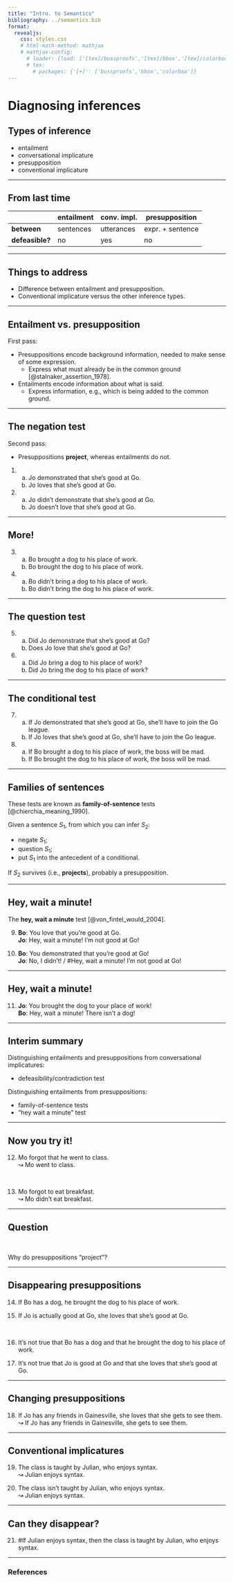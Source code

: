 ```yaml
---
title: "Intro. to Semantics"
bibliography: ../semantics.bib
format:
  revealjs:
    css: styles.css
    # html-math-method: mathjax
    # mathjax-config:
      # loader: {load: ['[tex]/bussproofs','[tex]/bbox','[tex]/colorbox']}
      # tex:
        # packages: {'[+]': ['bussproofs','bbox','colorbox']}
---
```


# Diagnosing inferences

## Types of inference

::: {.nonincremental}
- entailment
- conversational implicature
- presupposition
- conventional implicature
:::

---

## From last time

|                 | entailment | conv. impl. | presupposition   |
|-----------------|------------|-------------|------------------|
| **between**     | sentences  | utterances  | expr. + sentence |
| **defeasible?** | no         | yes         | no               |

---

## Things to address

- Difference between entailment and presupposition.
- Conventional implicature versus the other inference types.

---

## Entailment vs. presupposition

First pass:

- Presuppositions encode background information, needed to make sense of some expression.
  - Express what must already be in the common ground [@stalnaker_assertion_1978].
- Entailments encode information about what is said.
  - Express information, e.g., which is being added to the common ground.

---

## The negation test

Second pass:

- Presuppositions **project**, whereas entailments do not.

(@ex-believe-love) a. Jo [[demonstrated]{.gb-blue}]{.gb-blue} that she's good at Go. <br>
	b. Jo [loves]{.gb-orange} that she's good at Go.
	
(@ex-believe-love-not) a. Jo didn't [demonstrate]{.gb-blue} that she's good at Go. <br>
	b. Jo doesn't [love]{.gb-orange} that she's good at Go.
	
---

## More!

(@ex-indef-def) a. Bo brought [a dog]{.gb-blue} to his place of work. <br>
	b. Bo brought [the dog]{.gb-orange} to his place of work.
	
(@ex-indef-def-not) a. Bo didn't bring [a dog]{.gb-blue} to his place of work. <br>
	b. Bo didn't bring [the dog]{.gb-orange} to his place of work.

---

## The question test

(@ex-believe-love-q) a. Did Jo [demonstrate]{.gb-blue} that she's good at Go?
	b. Does Jo [love]{.gb-orange} that she's good at Go?
	
(@ex-indef-def-q) a. Did Jo bring [a dog]{.gb-blue} to his place of work? <br>
	b. Did Jo bring [the dog]{.gb-orange} to his place of work?

---

## The conditional test

(@ex-believe-love-cond) a. If Jo [[demonstrated]{.gb-blue}]{.gb-blue} that she's good at Go, she'll have to join the Go league. <br>
	b. If Jo [loves]{.gb-orange} that she's good at Go, she'll have to join the Go league.

(@ex-indef-def-cond) a. If Bo brought [a dog]{.gb-blue} to his place of work, the boss will be mad. <br>
	b. If Bo brought [the dog]{.gb-orange} to his place of work, the boss will be mad.

---

## Families of sentences

These tests are known as **family-of-sentence** tests [@chierchia_meaning_1990].

::: {.fragment}
Given a sentence $S_{1}$, from which you can infer $S_{2}$:

- negate $S_{1}$;
- question $S_{1}$;
- put $S_{1}$ into the antecedent of a conditional.
:::

::: {.fragment}
If $S_{2}$ survives (i.e., **projects**), probably a presupposition.
:::

---

## Hey, wait a minute!

The **hey, wait a minute** test [@von_fintel_would_2004].

(@ex-hwam-test) **Bo**: You [love]{.gb-orange} that you're good at Go. <br>
	**Jo**: Hey, wait a minute! I'm not good at Go!

(@ex-hwam-test-fail) **Bo**: You [demonstrated]{.gb-blue} that you're good at Go! <br>
	**Jo**: No, I didn't! / \#Hey, wait a minute! I'm not good at Go!

---

## Hey, wait a minute!

(@ex-hwam-test2) **Jo**: You brought [the dog]{.gb-orange} to your place of work! <br>
	**Bo**: Hey, wait a minute! There isn't a dog!

---

## Interim summary

Distinguishing entailments and presuppositions from conversational implicatures:

- defeasibility/contradiction test

::: {.fragment}
Distinguishing entailments from presuppositions:

- family-of-sentence tests
- "hey wait a minute" test
:::

---

## Now you try it!

(@ex-pretend) Mo forgot that he went to class. <br>
	↝ Mo went to class.
	
<br>	

(@ex-pretend) Mo forgot to eat breakfast. <br>
	↝ Mo didn't eat breakfast.

---

## Question

<br>

Why do presuppositions "project"?

---

## Disappearing presuppositions

(@ex-def-conditional) If Bo has a dog, he brought [the dog]{.gb-orange} to his place of work.

(@ex-love-conditional) If Jo is actually good at Go, she [loves]{.gb-orange} that she's good at Go.

<br>

(@ex-def-negated) It's not true that Bo has a dog and that he brought [the dog]{.gb-orange} to his place of work.

(@ex-love-conditional) It's not true that Jo is good at Go and that she [loves]{.gb-orange} that she's good at Go.

---

## Changing presuppositions

(@ex-def-conditionalized) If Jo has any friends in Gainesville, she loves that she gets to see them. <br>
	<span class="fragment">↝ If Jo has any friends in Gainesville, she gets to see them.</span>

---

## Conventional implicatures

(@ex-nrrc) The class is taught by Julian[, who enjoys syntax]{.gb-red}. <br>
	↝ Julian enjoys syntax.
	
(@ex-nrrc-negated) The class isn't taught by Julian[, who enjoys syntax]{.gb-red}. <br>
	↝ Julian enjoys syntax.
	
---

## Can they disappear?

(@ex-nrrc-conditional) \#If Julian enjoys syntax, then the class is taught by Julian[, who enjoys syntax]{.gb-red}.

---

### References
